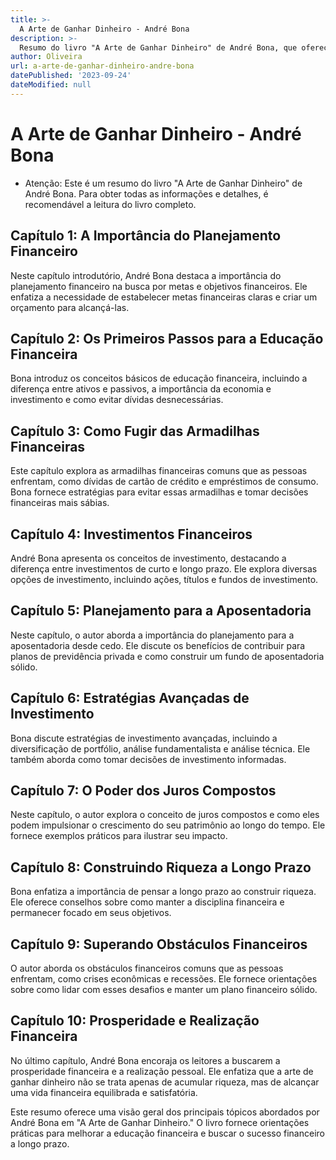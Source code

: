 ```yaml
---
title: >-
  A Arte de Ganhar Dinheiro - André Bona
description: >-
  Resumo do livro "A Arte de Ganhar Dinheiro" de André Bona, que oferece orientações sobre educação financeira e investimentos.
author: Oliveira
url: a-arte-de-ganhar-dinheiro-andre-bona
datePublished: '2023-09-24'
dateModified: null
---
```


# A Arte de Ganhar Dinheiro - André Bona

* Atenção: Este é um resumo do livro "A Arte de Ganhar Dinheiro" de André Bona. Para obter todas as informações e detalhes, é recomendável a leitura do livro completo.

## Capítulo 1: A Importância do Planejamento Financeiro

Neste capítulo introdutório, André Bona destaca a importância do planejamento financeiro na busca por metas e objetivos financeiros. Ele enfatiza a necessidade de estabelecer metas financeiras claras e criar um orçamento para alcançá-las.

## Capítulo 2: Os Primeiros Passos para a Educação Financeira

Bona introduz os conceitos básicos de educação financeira, incluindo a diferença entre ativos e passivos, a importância da economia e investimento e como evitar dívidas desnecessárias.

## Capítulo 3: Como Fugir das Armadilhas Financeiras

Este capítulo explora as armadilhas financeiras comuns que as pessoas enfrentam, como dívidas de cartão de crédito e empréstimos de consumo. Bona fornece estratégias para evitar essas armadilhas e tomar decisões financeiras mais sábias.

## Capítulo 4: Investimentos Financeiros

André Bona apresenta os conceitos de investimento, destacando a diferença entre investimentos de curto e longo prazo. Ele explora diversas opções de investimento, incluindo ações, títulos e fundos de investimento.

## Capítulo 5: Planejamento para a Aposentadoria

Neste capítulo, o autor aborda a importância do planejamento para a aposentadoria desde cedo. Ele discute os benefícios de contribuir para planos de previdência privada e como construir um fundo de aposentadoria sólido.

## Capítulo 6: Estratégias Avançadas de Investimento

Bona discute estratégias de investimento avançadas, incluindo a diversificação de portfólio, análise fundamentalista e análise técnica. Ele também aborda como tomar decisões de investimento informadas.

## Capítulo 7: O Poder dos Juros Compostos

Neste capítulo, o autor explora o conceito de juros compostos e como eles podem impulsionar o crescimento do seu patrimônio ao longo do tempo. Ele fornece exemplos práticos para ilustrar seu impacto.

## Capítulo 8: Construindo Riqueza a Longo Prazo

Bona enfatiza a importância de pensar a longo prazo ao construir riqueza. Ele oferece conselhos sobre como manter a disciplina financeira e permanecer focado em seus objetivos.

## Capítulo 9: Superando Obstáculos Financeiros

O autor aborda os obstáculos financeiros comuns que as pessoas enfrentam, como crises econômicas e recessões. Ele fornece orientações sobre como lidar com esses desafios e manter um plano financeiro sólido.

## Capítulo 10: Prosperidade e Realização Financeira

No último capítulo, André Bona encoraja os leitores a buscarem a prosperidade financeira e a realização pessoal. Ele enfatiza que a arte de ganhar dinheiro não se trata apenas de acumular riqueza, mas de alcançar uma vida financeira equilibrada e satisfatória.

Este resumo oferece uma visão geral dos principais tópicos abordados por André Bona em "A Arte de Ganhar Dinheiro." O livro fornece orientações práticas para melhorar a educação financeira e buscar o sucesso financeiro a longo prazo.
